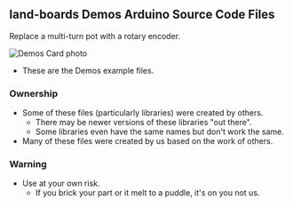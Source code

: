== land-boards Demos Arduino Source Code Files ==

Replace a multi-turn pot with a rotary encoder. 

<img src="http://land-boards.com/blwiki/images/d/d7/Demos-6111-640px.JPG" alt="Demos Card photo"></img>

* These are the Demos example files.

=== Ownership ===

* Some of these files (particularly libraries) were created by others.
** There may be newer versions of these libraries "out there".
** Some libraries even have the same names but don't work the same.
* Many of these files were created by us based on the work of others.

=== Warning ===

* Use at your own risk.
** If you brick your part or it melt to a puddle, it's on you not us.
